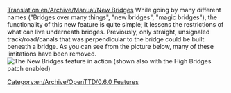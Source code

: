 [[Translation:en/Archive/Manual/New Bridges]]
{{en/Nightly}}
While going by many different names ("Bridges over many things", "new bridges", "magic bridges"), the functionality of this new feature is quite simple; it lessens the restrictions of what can live underneath bridges.  Previously, only straight, unsignaled track/road/canals that was perpendicular to the bridge could be built beneath a bridge.  As you can see from the picture below, many of these limitations have been removed.
[[File:en/Manual/Bridges2 833.png|frame|center|The New Bridges feature in action (shown also with the High Bridges patch enabled)]]

[[Category:en/Archive/OpenTTD/0.6.0 Features]]